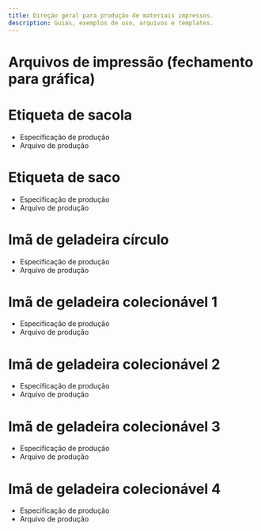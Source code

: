 ```yaml
---
title: Direção geral para produção de materiais impressos.
description: Guias, exemplos de uso, arquivos e templates.
---
```

# Arquivos de impressão (fechamento para gráfica)
# Etiqueta de sacola
* Especificação de produção
* Arquivo de produção
# Etiqueta de saco
* Especificação de produção
* Arquivo de produção
# Imã de geladeira círculo
* Especificação de produção
* Arquivo de produção
# Imã de geladeira colecionável 1
* Especificação de produção
* Arquivo de produção
# Imã de geladeira colecionável 2
* Especificação de produção
* Arquivo de produção
# Imã de geladeira colecionável 3
* Especificação de produção
* Arquivo de produção
# Imã de geladeira colecionável 4
* Especificação de produção
* Arquivo de produção